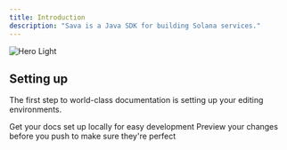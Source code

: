 ```yaml
---
title: Introduction
description: "Sava is a Java SDK for building Solana services."
---
```


<Frame>
  <img alt="Hero Light" classname="block" src="/images/sava-cup.svg" />
</Frame>

## Setting up

The first step to world-class documentation is setting up your editing environments.



<CardGroup cols={2}>
  <Card title="Sava Core" icon="binary" href="https://mintlify.com/docs/quickstart">
    Get your docs set up locally for easy development
  </Card>

  <Card title="Sava RPC" icon="circle-nodes" href="https://mintlify.com/docs/development">
    Preview your changes before you push to make sure they're perfect
  </Card>
</CardGroup>



<AccordionGroup>
  <Accordion title="Ssolana Programs" defaultOpen={false}>

  </Accordion>

  <Accordion title="Anchor Source Generator" defaultOpen={false}>

  </Accordion>

  <Accordion title="Anchor Programs" defaultOpen={false}>

  </Accordion>

  <Accordion title="Solana Web2" defaultOpen={false}>

  </Accordion>

  <Accordion title="KMS" defaultOpen={false}>

  </Accordion>
</AccordionGroup>
